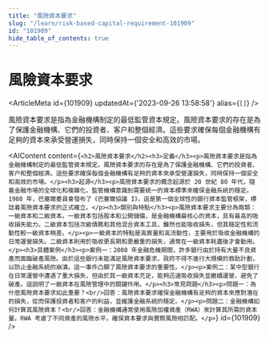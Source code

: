 ```yaml
---
title: "風險資本要求"
slug: "/learn/risk-based-capital-requirement-101909"
id: "101909"
hide_table_of_contents: true
---
```



# 風險資本要求

<ArticleMeta id={101909} updatedAt={'2023-09-26 13:58:58'} alias={`[]`} />
<div className='border-solid border-b border-t-0 my-4 border-[var(--ifm-color-gray-300)]' />

風險資本要求是指為金融機構制定的最低監管資本規定。風險資本要求的存在是為了保護金融機構、它們的投資者、客户和整個經濟。這些要求確保每個金融機構有足夠的資本來承受營運損失，同時保持一個安全和高效的市場。

<AIContent content={`<h2>風險資本要求</h2><h3>定義</h3><p>風險資本要求是指為金融機構制定的最低監管資本規定。風險資本要求的存在是為了保護金融機構、它們的投資者、客户和整個經濟。這些要求確保每個金融機構有足夠的資本來承受營運損失，同時保持一個安全和高效的市場。</p><h3>起源</h3><p>風險資本要求的概念起源於 20 世紀 80 年代，隨着金融市場的全球化和複雜化，監管機構意識到需要統一的資本標準來確保金融系統的穩定。1988 年，巴塞爾委員會發布了《巴塞爾協議 I》，這是第一個全球性的銀行資本監管框架，標誌着風險資本要求的正式確立。</p><h3>類別與特點</h3><p>風險資本要求主要分為兩類：一級資本和二級資本。一級資本包括股本和公開儲備，是金融機構最核心的資本，具有最高的吸收損失能力。二級資本包括次級債務和其他混合資本工具，雖然也能吸收損失，但其穩定性和流動性較一級資本稍差。</p><p>一級資本的特點是高質量和高流動性，主要用於吸收金融機構的日常運營損失。二級資本則用於吸收更長期和更嚴重的損失，通常在一級資本耗盡後才會動用。</p><h3>具體案例</h3><p>案例一：2008 年金融危機期間，許多銀行由於持有大量不良資產而面臨破產風險。由於這些銀行未能滿足風險資本要求，政府不得不進行大規模的救助計劃，以防止金融系統的崩潰。這一事件凸顯了風險資本要求的重要性。</p><p>案例二：某中型銀行在日常運營中遭遇了重大損失，但由於其一級資本充足，能夠迅速吸收損失並繼續運營，避免了破產。這説明了一級資本在風險管理中的關鍵作用。</p><h3>常見問題</h3><p>問題一：為什麼風險資本要求如此重要？<br/>回答：風險資本要求確保金融機構有足夠的資本來應對潛在的損失，從而保護投資者和客户的利益，並維護金融系統的穩定。</p><p>問題二：金融機構如何計算其風險資本？<br/>回答：金融機構通常使用風險加權資產（RWA）來計算其所需的資本量。RWA 考慮了不同資產的風險水平，確保資本要求與實際風險相匹配。</p>`} id={101909} />
